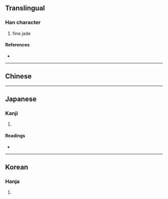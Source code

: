 {{character info/new}}
==Translingual==

===Han character===
{{Han char|rn=96|rad=玉|as=14|sn=18|four=11163|canj=MGYBU|ids=⿰𤣩睿}}

# fine jade

====References====
* {{Han ref|kx=0744.170|dkj=21311|dj=1153.040|hdz=21143.050|uh=74BF|ud=29887|bh=C27B|bd=49787}}

----

==Chinese==
{{zh-see|璇|v}}

----

==Japanese==

===Kanji===
{{ja-kanji|grade=|rs=玉14}}

# {{defn|lang=ja|sort=玉14}}

====Readings====
* {{ja-readings|on=[[せん]] (sen), [[ぜん]] (zen), [[けい]] (kei), [[け]] (ke)|kun=|nanori=}}

----

==Korean==

===Hanja===
{{ko-hanja|hangeul=선|eumhun=|rv=seon|mr=sŏn|y=sen}}

# {{defn|lang=ko|sort=玉14}}